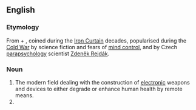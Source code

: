 ==English==

===Etymology===
From {{m|en|psyche}} + {{m|en|electronic}}, coined during the [[Iron Curtain]] decades, popularised during the [[Cold War]] by science fiction and fears of [[mind control]], and by Czech [[parapsychology]] scientist [[w:Zdeněk Rejdák|Zdeněk Rejdák]].

===Noun===
{{en-noun|-}}
{{wikipedia}}
# The modern field dealing with the construction of [[electronic]] weapons and devices to either degrade or enhance human health by remote means.
# {{synonym of|parapsychology|lang=en}}
